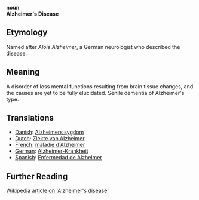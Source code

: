 '''noun'''<br>
'''Alzheimer's Disease'''

== Etymology ==

Named after ''Alois Alzheimer'', a German neurologist who described the disease.

== Meaning ==

A disorder of loss mental functions resulting from brain tissue changes, and the causes are yet to be fully elucidated.  Senile dementia of Alzheimer's type.

== Translations ==

*[[Danish]]: [[Alzheimers sygdom]]
*[[Dutch]]:  [[Ziekte van Alzheimer]]
*[[French]]: [[maladie d'Alzheimer]]
*[[German]]: [[Alzheimer-Krankheit]]
*[[Spanish]]: [[Enfermedad de Alzheimer]]

== Further Reading ==

[http://en.wikipedia.org/wiki/Alzheimer%27s_disease Wikipedia article on 'Alzheimer's disease']